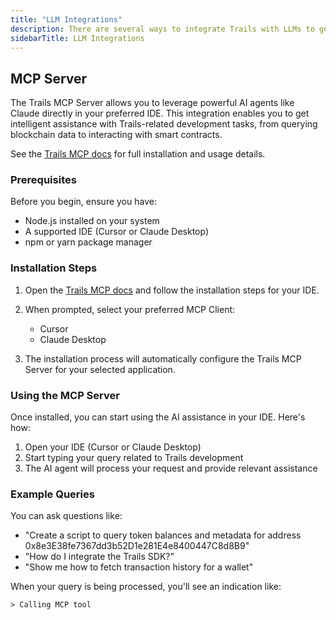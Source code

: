 ```yaml
---
title: "LLM Integrations"
description: There are several ways to integrate Trails with LLMs to get intelligent assistance with Trails-related development tasks, from querying blockchain data to interacting with smart contracts.
sidebarTitle: LLM Integrations
---
```


## MCP Server

The Trails MCP Server allows you to leverage powerful AI agents like Claude directly in your preferred IDE. This integration enables you to get intelligent assistance with Trails-related development tasks, from querying blockchain data to interacting with smart contracts.

See the [Trails MCP docs](https://docs.trails.build/mcp) for full installation and usage details.

### Prerequisites

Before you begin, ensure you have:
- Node.js installed on your system
- A supported IDE (Cursor or Claude Desktop)
- npm or yarn package manager

### Installation Steps

1. Open the [Trails MCP docs](https://docs.trails.build/mcp) and follow the installation steps for your IDE.

2. When prompted, select your preferred MCP Client:
   - Cursor
   - Claude Desktop

3. The installation process will automatically configure the Trails MCP Server for your selected application.

### Using the MCP Server

Once installed, you can start using the AI assistance in your IDE. Here's how:

1. Open your IDE (Cursor or Claude Desktop)
2. Start typing your query related to Trails development
3. The AI agent will process your request and provide relevant assistance

### Example Queries

You can ask questions like:
- "Create a script to query token balances and metadata for address 0x8e3E38fe7367dd3b52D1e281E4e8400447C8d8B9"
- "How do I integrate the Trails SDK?"
- "Show me how to fetch transaction history for a wallet"

When your query is being processed, you'll see an indication like:
```
> Calling MCP tool
```